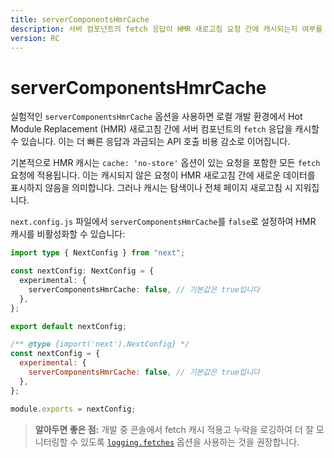 ```yaml
---
title: serverComponentsHmrCache
description: 서버 컴포넌트의 fetch 응답이 HMR 새로고침 요청 간에 캐시되는지 여부를 구성합니다.
version: RC
---
```


# serverComponentsHmrCache

실험적인 `serverComponentsHmrCache` 옵션을 사용하면 로컬 개발 환경에서 Hot Module Replacement (HMR) 새로고침 간에 서버 컴포넌트의 `fetch` 응답을 캐시할 수 있습니다. 이는 더 빠른 응답과 과금되는 API 호출 비용 감소로 이어집니다.

기본적으로 HMR 캐시는 `cache: 'no-store'` 옵션이 있는 요청을 포함한 모든 `fetch` 요청에 적용됩니다. 이는 캐시되지 않은 요청이 HMR 새로고침 간에 새로운 데이터를 표시하지 않음을 의미합니다. 그러나 캐시는 탐색이나 전체 페이지 새로고침 시 지워집니다.

`next.config.js` 파일에서 `serverComponentsHmrCache`를 `false`로 설정하여 HMR 캐시를 비활성화할 수 있습니다:

```ts filename="next.config.ts" switcher
import type { NextConfig } from "next";

const nextConfig: NextConfig = {
  experimental: {
    serverComponentsHmrCache: false, // 기본값은 true입니다
  },
};

export default nextConfig;
```

```js filename="next.config.js" switcher
/** @type {import('next').NextConfig} */
const nextConfig = {
  experimental: {
    serverComponentsHmrCache: false, // 기본값은 true입니다
  },
};

module.exports = nextConfig;
```

> **알아두면 좋은 점:** 개발 중 콘솔에서 fetch 캐시 적용고 누락을 로깅하여 더 잘 모니터링할 수 있도록 [`logging.fetches`](/docs/app/api-reference/next-config-js/logging) 옵션을 사용하는 것을 권장합니다.
